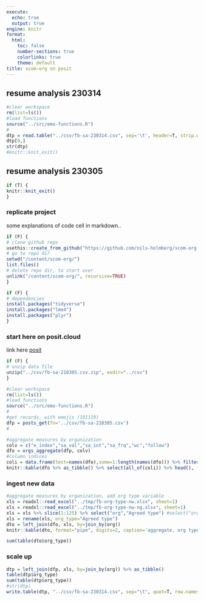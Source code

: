 ```yaml
---
execute:
  echo: true
  output: true
engine: knitr
format:
  html:
    toc: false
    number-sections: true
    colorlinks: true
    theme: default
title: scom-org on posit
---
```


## resume analysis 230314

```r
#clear workspace
rm(list=ls())
#load functions
source("../src/emo-functions.R")
#
dtp = read.table("../csv/fb-sa-230314.csv", sep='\t', header=T, strip.white=TRUE, stringsAsFactors=FALSE)
dtp[9,]
str(dtp)
#knitr::knit_exit()
```

## resume analysis 230305

```r
if (T) {
knitr::knit_exit()
}
```

### replicate project

some explanations of code cell in markdown..

```r
if (F) {
# clone github repo
usethis::create_from_github("https://github.com/nils-holmberg/scom-org.git", destdir = "/content/", fork = FALSE)
# go to repo dir
setwd("/content/scom-org/")
list.files()
# delete repo dir, to start over
unlink("/content/scom-org/", recursive=TRUE)
}
```

```r
if (F) {
# dependencies
install.packages("tidyverse")
install.packages("lme4")
install.packages("plyr")
}
```

### start here on posit.cloud

link here [posit](https://posit.cloud/content/5559470)

```r
if (F) {
# unzip data file
unzip("../csv/fb-sa-210305.csv.zip", exdir="../csv")
}
```

```r
#clear workspace
rm(list=ls())
#load functions
source("../src/emo-functions.R")
#
#get records, with emojis (191119)
dfp = posts_get(fn='../csv/fb-sa-210305.csv')
#
```

```r
#aggregate measures by organization
colv = c("e_index","sa_val","sa_int","sa_frq","wc","follow")
dfo = orgs_aggregate(dfp, colv)
#column indices
coli = data.frame(test=names(dfo),some=1:length(names(dfo))) %>% filter(!grepl("_se|frq|wc",test)) %>% pull(some)
knitr::kable(dfo %>% as_tibble() %>% select(all_of(coli)) %>% head(), format="pipe", digits=2, caption='aggregate', booktabs=TRUE)
```

### ingest new data

```r
#aggregate measures by organization, add org type variable
xls = readxl::read_excel("../tmp/fb-org-type-nw.xlsx", sheet=1)
xls = readxl::read_excel("../tmp/fb-org-type-nw-ng.xlsx", sheet=1)
xls = xls %>% slice(1:125) %>% select("org","Agreed type") #select("org","Typ")
xls = rename(xls, org_type="Agreed type")
dto = left_join(dfo, xls, by=join_by(org))
knitr::kable(dto, format="pipe", digits=2, caption='aggregate, org type', booktabs=TRUE)
```

```r
sum(table(dto$org_type))
```

### scale up

```r
dtp = left_join(dfp, xls, by=join_by(org)) %>% as_tibble()
table(dtp$org_type)
sum(table(dtp$org_type))
#str(dtp)
write.table(dtp, "../csv/fb-sa-230314.csv", sep="\t", quot=T, row.names=F)
```








